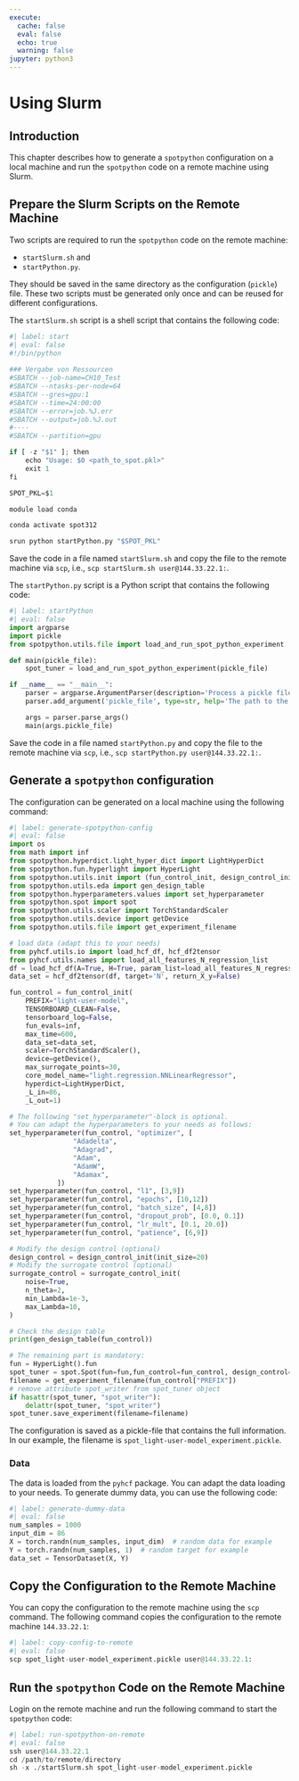 ```yaml
---
execute:
  cache: false
  eval: false
  echo: true
  warning: false
jupyter: python3
---
```


# Using Slurm

## Introduction

This chapter describes how to generate a `spotpython` configuration on a local machine and run the `spotpython` code on a remote machine using Slurm.


## Prepare the Slurm Scripts on the Remote Machine

Two scripts are required to run the `spotpython` code on the remote machine: 

* `startSlurm.sh` and 
* `startPython.py`.

They should be saved in the same directory as the configuration (`pickle`) file.
These two scripts must be generated only once and can be reused for different configurations.

The `startSlurm.sh` script is a shell script that contains the following code:
```python
#| label: start
#| eval: false
#!/bin/python
 
### Vergabe von Ressourcen
#SBATCH --job-name=CH10_Test
#SBATCH --ntasks-per-node=64
#SBATCH --gres=gpu:1
#SBATCH --time=24:00:00
#SBATCH --error=job.%J.err
#SBATCH --output=job.%J.out
#----
#SBATCH --partition=gpu

if [ -z "$1" ]; then
    echo "Usage: $0 <path_to_spot.pkl>"
    exit 1
fi

SPOT_PKL=$1

module load conda

conda activate spot312

srun python startPython.py "$SPOT_PKL"
```

Save the code in a file named `startSlurm.sh` and copy the file to the remote machine via `scp`, i.e., `scp startSlurm.sh user@144.33.22.1:`.


The `startPython.py` script is a Python script that contains the following code:
```python
#| label: startPython
#| eval: false
import argparse
import pickle
from spotpython.utils.file import load_and_run_spot_python_experiment

def main(pickle_file):
    spot_tuner = load_and_run_spot_python_experiment(pickle_file)

if __name__ == "__main__":
    parser = argparse.ArgumentParser(description='Process a pickle file.')
    parser.add_argument('pickle_file', type=str, help='The path to the pickle file to be processed.')

    args = parser.parse_args()
    main(args.pickle_file)
```

Save the code in a file named `startPython.py` and copy the file to the remote machine via `scp`, i.e., `scp startPython.py user@144.33.22.1:`.


## Generate a `spotpython` configuration

The configuration can be generated on a local machine using the following command:

```python
#| label: generate-spotpython-config
#| eval: false
import os
from math import inf
from spotpython.hyperdict.light_hyper_dict import LightHyperDict
from spotpython.fun.hyperlight import HyperLight
from spotpython.utils.init import (fun_control_init, design_control_init, surrogate_control_init)
from spotpython.utils.eda import gen_design_table
from spotpython.hyperparameters.values import set_hyperparameter
from spotpython.spot import spot
from spotpython.utils.scaler import TorchStandardScaler
from spotpython.utils.device import getDevice
from spotpython.utils.file import get_experiment_filename

# load data (adapt this to your needs)
from pyhcf.utils.io import load_hcf_df, hcf_df2tensor
from pyhcf.utils.names import load_all_features_N_regression_list
df = load_hcf_df(A=True, H=True, param_list=load_all_features_N_regression_list(), target='N', rmNA=True, rmMF=True, rmV=4, min_freq=1000, incl_drossel=False)
data_set = hcf_df2tensor(df, target='N', return_X_y=False)

fun_control = fun_control_init(
    PREFIX="light-user-model",
    TENSORBOARD_CLEAN=False,
    tensorboard_log=False,
    fun_evals=inf,
    max_time=600,
    data_set=data_set,
    scaler=TorchStandardScaler(),
    device=getDevice(),
    max_surrogate_points=30,
    core_model_name="light.regression.NNLinearRegressor",
    hyperdict=LightHyperDict,
    _L_in=86,
    _L_out=1)

# The following "set_hyperparameter"-block is optional.
# You can adapt the hyperparameters to your needs as follows:
set_hyperparameter(fun_control, "optimizer", [
                "Adadelta",
                "Adagrad",
                "Adam",
                "AdamW",
                "Adamax",
            ])
set_hyperparameter(fun_control, "l1", [3,9])
set_hyperparameter(fun_control, "epochs", [10,12])
set_hyperparameter(fun_control, "batch_size", [4,8])
set_hyperparameter(fun_control, "dropout_prob", [0.0, 0.1])
set_hyperparameter(fun_control, "lr_mult", [0.1, 20.0])
set_hyperparameter(fun_control, "patience", [6,9])

# Modify the design control (optional)
design_control = design_control_init(init_size=20)
# Modify the surrogate control (optional)
surrogate_control = surrogate_control_init(
    noise=True,
    n_theta=2,
    min_Lambda=1e-3,
    max_Lambda=10,
)

# Check the design table
print(gen_design_table(fun_control))

# The remaining part is mandatory:
fun = HyperLight().fun
spot_tuner = spot.Spot(fun=fun,fun_control=fun_control, design_control=design_control, surrogate_control=surrogate_control)
filename = get_experiment_filename(fun_control["PREFIX"])
# remove attribute spot_writer from spot_tuner object
if hasattr(spot_tuner, "spot_writer"):
    delattr(spot_tuner, "spot_writer")
spot_tuner.save_experiment(filename=filename)
```

The configuration is saved as  a pickle-file that contains the full information. In our example, the filename is `spot_light-user-model_experiment.pickle`.

::: {.callout-note}
### Data 
The data is loaded from the `pyhcf` package. You can adapt the data loading to your needs.
To generate dummy data, you can use the following code:
```python
#| label: generate-dummy-data
#| eval: false
num_samples = 1000
input_dim = 86
X = torch.randn(num_samples, input_dim)  # random data for example
Y = torch.randn(num_samples, 1)  # random target for example
data_set = TensorDataset(X, Y)
```
::: 

## Copy the Configuration to the Remote Machine

You can copy the configuration to the remote machine using the `scp` command. The following command copies the configuration to the remote machine `144.33.22.1`:
```python
#| label: copy-config-to-remote
#| eval: false
scp spot_light-user-model_experiment.pickle user@144.33.22.1:
```

## Run the `spotpython` Code on the Remote Machine

Login on the remote machine and run the following command to start the `spotpython` code:

```python
#| label: run-spotpython-on-remote
#| eval: false
ssh user@144.33.22.1
cd /path/to/remote/directory
sh -x ./startSlurm.sh spot_light-user-model_experiment.pickle
```
